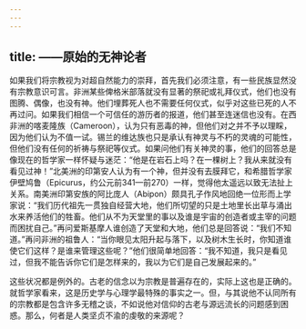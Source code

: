 ```yaml
---
---
---
```

title: ——原始的无神论者
---



如果我们将宗教视为对超自然能力的崇拜，首先我们必须注意，有一些民族显然没有宗教意识可言。非洲某些俾格米部落就没有显著的祭祀或礼拜仪式，他们也没有图腾、偶像，也没有神。他们埋葬死人也不需要任何仪式，似乎对这些已死的人不再过问。如果我们相信一个可信任的游历者的报道，他们甚至连迷信也没有。在西非洲的喀麦隆族（Cameroon），认为只有恶毒的神，但他们对之并不予以理睬，因为他们认为不值一试。锡兰的维达族也只是承认有神灵与不朽的灵魂的可能性，但他们没有任何的祈祷与祭祀等仪式。如果问他们有关神灵的事，他们的回答总是像现在的哲学家一样怀疑与迷茫：“他是在岩石上吗？在一棵树上？我从来就没有看见过神！”北美洲的印第安人认为有一个神，但并没有去膜拜它，和希腊哲学家伊壁鸠鲁（Epicurus，约公元前341—前270）一样，觉得他太遥远以致无法扯上关系。南美洲印第安族的阿比庞人（Abipon）颇具孔子作风地回绝一位形而上学家说：“我们历代祖先一贯独自经营大地，他们所切望的只是土地里长出草与涌出水来养活他们的牲畜。他们从不为天堂里的事以及谁是宇宙的创造者或主宰的问题而困扰自己。”再问爱斯基摩人谁创造了天堂和大地，他们总是回答说：“我们不知道。”再问非洲的祖鲁人：“当你眼见太阳升起与落下，以及树木生长时，你知道谁使它们这样？是谁来管理这些呢？”他们很简单地回答：“我不知道，我只是看见过，但我不能告诉你它们是怎样来的，我以为它们是自己发展起来的。”

这些状况都是例外的。古老的信念以为宗教是普遍存在的，实际上这也是正确的。就哲学家看来，这是历史学与心理学最特殊的事实之一。但，与其说他不认同所有的宗教都是包含许多无稽之谈，不如说他对信仰的古老与源远流长的问题感到困惑。那么，何者是人类坚贞不渝的虔敬的来源呢？